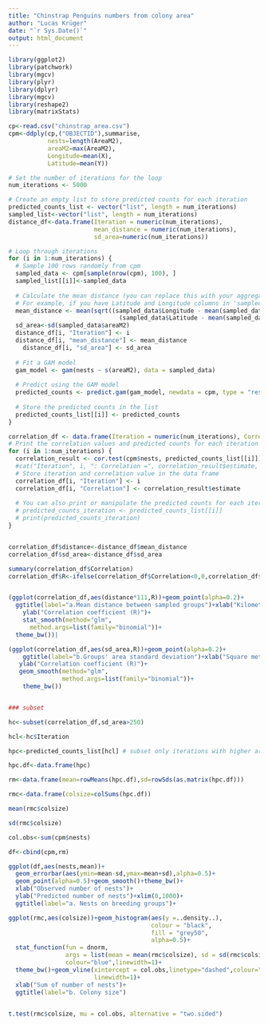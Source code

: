 ```yaml
---
title: "Chinstrap Penguins numbers from colony area"
author: "Lucas Krüger"
date: "`r Sys.Date()`"
output: html_document
---
```


```r


library(ggplot2)
library(patchwork)
library(mgcv)
library(plyr)
library(dplyr)
library(mgcv)
library(reshape2)
library(matrixStats)


```



```r
cp<-read.csv("chinstrap_area.csv")
cpm<-ddply(cp,("OBJECTID"),summarise,
           nests=length(AreaM2),
           areaM2=max(AreaM2),
           Longitude=mean(X),
           Latitude=mean(Y))

# Set the number of iterations for the loop
num_iterations <- 5000

# Create an empty list to store predicted counts for each iteration
predicted_counts_list <- vector("list", length = num_iterations)
sampled_list<-vector("list", length = num_iterations)
distance_df<-data.frame(Iteration = numeric(num_iterations), 
                        mean_distance = numeric(num_iterations),
                        sd_area=numeric(num_iterations))

# Loop through iterations
for (i in 1:num_iterations) {
  # Sample 100 rows randomly from cpm
  sampled_data <- cpm[sample(nrow(cpm), 100), ]
  sampled_list[[i]]<-sampled_data
  
  # Calculate the mean distance (you can replace this with your aggregation measure)
  # For example, if you have Latitude and Longitude columns in 'sampled_data'
  mean_distance <- mean(sqrt((sampled_data$Longitude - mean(sampled_data$Longitude))^2 +
                               (sampled_data$Latitude - mean(sampled_data$Latitude))^2))
  sd_area<-sd(sampled_data$areaM2)
  distance_df[i, "Iteration"] <- i
  distance_df[i, "mean_distance"] <- mean_distance
    distance_df[i, "sd_area"] <- sd_area
  
  # Fit a GAM model
  gam_model <- gam(nests ~ s(areaM2), data = sampled_data)
  
  # Predict using the GAM model
  predicted_counts <- predict.gam(gam_model, newdata = cpm, type = "response")
  
  # Store the predicted counts in the list
  predicted_counts_list[[i]] <- predicted_counts
}

correlation_df <- data.frame(Iteration = numeric(num_iterations), Correlation = numeric(num_iterations))
# Print the correlation values and predicted counts for each iteration
for (i in 1:num_iterations) {
  correlation_result <- cor.test(cpm$nests, predicted_counts_list[[i]])
  #cat("Iteration", i, ": Correlation =", correlation_result$estimate, "\n")
  # Store iteration and correlation value in the data frame
  correlation_df[i, "Iteration"] <- i
  correlation_df[i, "Correlation"] <- correlation_result$estimate
  
  # You can also print or manipulate the predicted counts for each iteration here
  # predicted_counts_iteration <- predicted_counts_list[[i]]
  # print(predicted_counts_iteration)
}


correlation_df$distance<-distance_df$mean_distance
correlation_df$sd_area<-distance_df$sd_area

summary(correlation_df$Correlation)
correlation_df$R<-ifelse(correlation_df$Correlation<0,0,correlation_df$Correlation)


(ggplot(correlation_df,aes(distance*111,R))+geom_point(alpha=0.2)+
  ggtitle(label="a.Mean distance between sampled groups")+xlab("Kilometers")+
    ylab("Correlation coefficient (R)")+
    stat_smooth(method="glm",
      method.args=list(family="binomial"))+
  theme_bw())|

(ggplot(correlation_df,aes(sd_area,R))+geom_point(alpha=0.2)+
    ggtitle(label="b.Groups' area standard deviation")+xlab("Square meters")+
   ylab("Correlation coefficient (R)")+
   geom_smooth(method="glm",
               method.args=list(family="binomial"))+
    theme_bw())


### subset

hc<-subset(correlation_df,sd_area>250)

hcl<-hc$Iteration

hpc<-predicted_counts_list[hcl] # subset only iterations with higher area variability

hpc.df<-data.frame(hpc)

rm<-data.frame(mean=rowMeans(hpc.df),sd=rowSds(as.matrix(hpc.df)))

rmc<-data.frame(colsize=colSums(hpc.df))

mean(rmc$colsize)

sd(rmc$colsize)

col.obs<-sum(cpm$nests)

df<-cbind(cpm,rm)

ggplot(df,aes(nests,mean))+
  geom_errorbar(aes(ymin=mean-sd,ymax=mean+sd),alpha=0.5)+
  geom_point(alpha=0.5)+geom_smooth()+theme_bw()+
  xlab("Observed number of nests")+
  ylab("Predicted number of nests")+xlim(0,1000)+
  ggtitle(label="a. Nests on breeding groups")+

ggplot(rmc,aes(colsize))+geom_histogram(aes(y =..density..), 
                                        colour = "black", 
                                        fill = "grey50",
                                        alpha=0.5)+
  stat_function(fun = dnorm, 
                args = list(mean = mean(rmc$colsize), sd = sd(rmc$colsize)),
                colour="blue",linewidth=1)+
  theme_bw()+geom_vline(xintercept = col.obs,linetype="dashed",colour="red2",
                        linewidth=1)+
  xlab("Sum of number of nests")+
  ggtitle(label="b. Colony size")
  

t.test(rmc$colsize, mu = col.obs, alternative = "two.sided")



```

